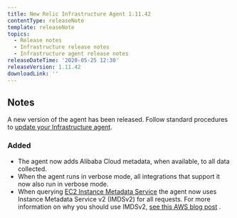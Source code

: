 ```yaml
---
title: New Relic Infrastructure Agent 1.11.42
contentType: releaseNote
template: releaseNote
topics:
  - Release notes
  - Infrastructure release notes
  - Infrastructure agent release notes
releaseDateTime: '2020-05-25 12:30'
releaseVersion: 1.11.42
downloadLink: ''
---
```


## Notes

A new version of the agent has been released. Follow standard procedures to [update your Infrastructure agent](/docs/infrastructure/new-relic-infrastructure/installation/update-infrastructure-agent).

### Added

* The agent now adds Alibaba Cloud metadata, when available, to all data collected.
* When the agent runs in verbose mode, all integrations that support it now also run in verbose mode.
* When querying [EC2 Instance Metadata Service](https://docs.aws.amazon.com/AWSEC2/latest/UserGuide/ec2-instance-metadata.html) the agent now uses Instance Metadata Service v2 (IMDSv2) for all requests. For more information on why you should use IMDSv2, [see this AWS blog post](https://aws.amazon.com/blogs/security/defense-in-depth-open-firewalls-reverse-proxies-ssrf-vulnerabilities-ec2-instance-metadata-service/) .

